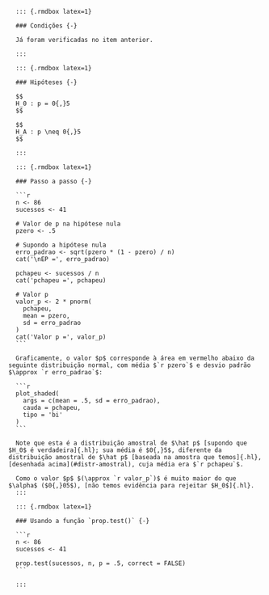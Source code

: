       ::: {.rmdbox latex=1}
      
      ### Condições {-}
      
      Já foram verificadas no item anterior.
      
      :::

      ::: {.rmdbox latex=1}
      
      ### Hipóteses {-}
      
      $$
      H_0 : p = 0{,}5
      $$
      
      $$
      H_A : p \neq 0{,}5
      $$
      
      :::

      ::: {.rmdbox latex=1}
   
      ### Passo a passo {-}
      
      ```r
      n <- 86
      sucessos <- 41

      # Valor de p na hipótese nula
      pzero <- .5
      
      # Supondo a hipótese nula
      erro_padrao <- sqrt(pzero * (1 - pzero) / n)
      cat('\nEP =', erro_padrao)
      
      pchapeu <- sucessos / n
      cat('pchapeu =', pchapeu)
      
      # Valor p
      valor_p <- 2 * pnorm(
        pchapeu, 
        mean = pzero, 
        sd = erro_padrao
      )
      cat('Valor p =', valor_p)
      ```
      
      Graficamente, o valor $p$ corresponde à área em vermelho abaixo da seguinte distribuição normal, com média $`r pzero`$ e desvio padrão $\approx `r erro_padrao`$:
      
      ```r
      plot_shaded(
        args = c(mean = .5, sd = erro_padrao),
        cauda = pchapeu,
        tipo = 'bi'
      )      
      ```
      
      Note que esta é a distribuição amostral de $\hat p$ [supondo que $H_0$ é verdadeira]{.hl}; sua média é $0{,}5$, diferente da distribuição amostral de $\hat p$ [baseada na amostra que temos]{.hl}, [desenhada acima](#distr-amostral), cuja média era $`r pchapeu`$.
      
      Como o valor $p$ $(\approx `r valor_p`)$ é muito maior do que $\alpha$ ($0{,}05$), [não temos evidência para rejeitar $H_0$]{.hl}.
      :::
      
      ::: {.rmdbox latex=1}
      
      ### Usando a função `prop.test()` {-}
      
      ```r
      n <- 86
      sucessos <- 41
      
      prop.test(sucessos, n, p = .5, correct = FALSE)
      ```
      
      :::
   
